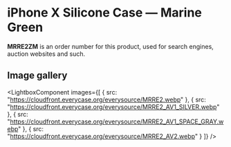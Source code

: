 
# iPhone X Silicone Case — Marine Green

<Callout type='info' emoji='👉🏻'>**MRRE2ZM** is an order number for this product, used for search engines, auction websites and such.</Callout>

## Image gallery

<LightboxComponent
    images={[
      {
        src: "https://cloudfront.everycase.org/everysource/MRRE2.webp"
      },
      {
        src: "https://cloudfront.everycase.org/everysource/MRRE2_AV1_SILVER.webp"
      },
      {
        src: "https://cloudfront.everycase.org/everysource/MRRE2_AV1_SPACE_GRAY.webp"
      },
      {
        src: "https://cloudfront.everycase.org/everysource/MRRE2_AV2.webp"
      }
    ]}
  />
